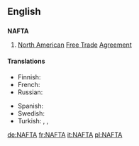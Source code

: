{{also|nafta}}
==English==

==={{acronym-old}}===
{{wikipedia}}
'''NAFTA'''

# [[North American]] [[free trade|Free Trade]] [[agreement|Agreement]]

====Translations====
{{trans-top|North American Free Trade Agreement}}
* Finnish: {{t-|fi|NAFTA}}
* French: {{t-|fr|ALÉNA}}
* Russian: {{t-|ru|НАФТА|f|tr=NÁFTA|sc=Cyrl}}
{{trans-mid}}
* Spanish: {{t-|es|TLCAN}}
* Swedish: {{t-|sv|NAFTA}}
* Turkish: {{t-|tr|KASTA}}, {{t-|tr|KAÜSTA}}, {{t-|tr|NAFTA}}
{{trans-bottom}}

[[de:NAFTA]]
[[fr:NAFTA]]
[[it:NAFTA]]
[[pl:NAFTA]]